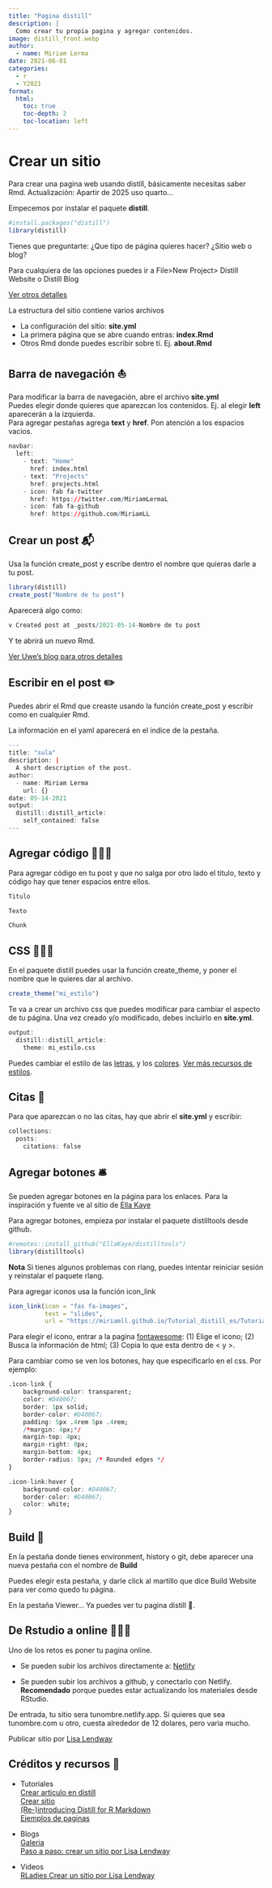 ```yaml
---
title: "Pagina distill"
description: |
  Como crear tu propia pagina y agregar contenidos. 
image: distill_front.webp
author:
  - name: Miriam Lerma
date: 2021-06-01
categories:
  - r
  - Y2021
format:
  html:
    toc: true
    toc-depth: 2
    toc-location: left
---
```



# Crear un sitio

Para crear una pagina web usando distill, básicamente necesitas saber Rmd.
Actualización: Apartir de 2025 uso quarto...

Empecemos por instalar el paquete **distill**.

```r
#install.packages("distill")
library(distill)
```

Tienes que preguntarte: ¿Que tipo de página quieres hacer? ¿Sitio web o blog?

Para cualquiera de las opciones puedes ir a File>New Project> Distill Website o Distill Blog

[Ver otros detalles](https://rstudio.github.io/distill/images/create-website.png)

La estructura del sitio contiene varios archivos

- La configuración del sitio: **site.yml**
- La primera página que se abre cuando entras: **index.Rmd**
- Otros Rmd donde puedes escribir sobre tí. Ej. **about.Rmd**

## Barra de navegación ⛵

Para modificar la barra de navegación, abre el archivo **site.yml** <br>
Puedes elegir donde quieres que aparezcan los contenidos. Ej. al elegir **left** aparecerán a la izquierda.  
Para agregar pestañas agrega **text** y **href**. Pon atención a los espacios vacios. <br>

```r
navbar:
  left: 
    - text: "Home"
      href: index.html
    - text: "Projects" 
      href: projects.html
    - icon: fab fa-twitter
      href: https://twitter.com/MiriamLermaL
    - icon: fab fa-github
      href: https://github.com/MiriamLL

```

## Crear un post 📬

Usa la función create_post y escribe dentro el nombre que quieras darle a tu post. 

```r
library(distill)
create_post("Nombre de tu post")
```

Aparecerá algo como:

```r
v Created post at _posts/2021-05-14-Nombre de tu post
```

Y te abrirá un nuevo Rmd.

[Ver Uwe's blog para otros detalles](http://uwesterr.de/posts/2020-01-17-create-a-blog-with-distill/)

## Escribir en el post ✏️

Puedes abrir el Rmd que creaste usando la función create_post y escribir como en cualquier Rmd.

La información en el yaml aparecerá en el indice de la pestaña.

```r
---
title: "sula"
description: |
  A short description of the post.
author:
  - name: Miriam Lerma
    url: {}
date: 05-14-2021
output:
  distill::distill_article:
    self_contained: false
---
```

## Agregar código 👩🏽‍💻

Para agregar código en tu post y que no salga por otro lado el titulo, texto y código hay que tener espacios entre ellos.

```r
Titulo

Texto

Chunk

```

## CSS 👩🏽‍🎨

En el paquete distill puedes usar la función create_theme, y poner el nombre que le quieres dar al archivo.

```r
create_theme("mi_estilo")
```

Te va a crear un archivo css que puedes modificar para cambiar el aspecto de tu página.
Una vez creado y/o modificado, debes incluirlo en **site.yml**.

```r
output: 
  distill::distill_article:
    theme: mi_estilo.css
```

Puedes cambiar el estilo de las [letras](https://miriamll.github.io/Curso_CIAD/Xaringan-Parte2#17), y los [colores](https://miriamll.github.io/Curso_CIAD/Xaringan-Parte2#16). [Ver más recursos de estilos](https://rstudio.github.io/distill/website.html#custom-style). 


## Citas 🌹

Para que aparezcan o no las citas, hay que abrir el **site.yml** y escribir:

```r
collections:
  posts:
    citations: false
```

## Agregar botones 🛎️

Se pueden agregar botones en la página para los enlaces. Para la inspiración y fuente ve al sitio de [Ella Kaye](https://ellakaye.github.io/distilltools/)

Para agregar botones, empieza por instalar el paquete distilltools desde github.

```r
#remotes::install_github("EllaKaye/distilltools")
library(distilltools)
```

**Nota** Si tienes algunos problemas con rlang, puedes intentar reiniciar sesión y reinstalar el paquete rlang.

Para agregar iconos usa la función icon_link

```r
icon_link(icon = "fas fa-images",
          text = "slides",
          url = "https://miriamll.github.io/Tutorial_distill_es/TutorialPaginaDistill")
```

Para elegir el icono, entrar a la pagina [fontawesome](https://fontawesome.com/icons/download?style=solid): (1) Elige el icono; (2) Busca la información de html; (3) Copia lo que esta dentro de < y >.

Para cambiar como se ven los botones, hay que especificarlo en el css. Por ejemplo:

```r
.icon-link {
    background-color: transparent;
    color: #D40067;
    border: 1px solid;
    border-color: #D40067;
    padding: 5px .4rem 5px .4rem;
    /*margin: 4px;*/
    margin-top: 4px;
    margin-right: 8px;
    margin-bottom: 4px;
    border-radius: 5px; /* Rounded edges */
}

.icon-link:hover {
    background-color: #D40067;
    border-color: #D40067;
    color: white;
}
```

## Build 🔨

En la pestaña donde tienes environment, history o git, debe aparecer una nueva pestaña con el nombre de **Build**

Puedes elegir esta pestaña, y darle click al martillo que dice Build Website para ver como quedo tu página. 

En la pestaña Viewer... Ya puedes ver tu pagina distill 🥳.

## De Rstudio a online 👩🏽‍🚀

Uno de los retos es poner tu pagina online. 

- Se pueden subir los archivos directamente a:
 [Netlify](https://www.netlify.com/)

- Se pueden subir los archivos a github, y conectarlo con Netlify.  
**Recomendado** porque puedes estar actualizando los materiales desde RStudio.  

De entrada, tu sitio sera tunombre.netlify.app. Si quieres que sea tunombre.com u otro, cuesta alrededor de 12 dolares, pero varia mucho. 

Publicar sitio por [Lisa Lendway](https://lisalendway.netlify.app/posts/2020-12-09-buildingdistill/?utm_source=dlvr.it&utm_medium=facebook)

## Créditos y recursos 🚀

- Tutoriales<br>
[Crear articulo en distill](https://rstudio.github.io/distill/)<br>
[Crear sitio](https://rstudio.github.io/distill/website.html)<br>
[(Re-)introducing Distill for R Markdown](https://blog.rstudio.com/2020/12/07/distill/)<br>
[Ejemplos de paginas](https://pkgs.rstudio.com/distill/articles/examples.html)<br>

- Blogs<br>
[Galeria](https://jhelvy.github.io/distillery/tips_and_tricks.html )<br>
[Paso a paso: crear un sitio por Lisa Lendway](https://lisalendway.netlify.app/posts/2020-12-09-buildingdistill/?utm_source=dlvr.it&utm_medium=facebook)

- Videos<br>
[RLadies Crear un sitio por Lisa Lendway](https://www.youtube.com/watch?v=Fm3bsYCilEU)<br>

